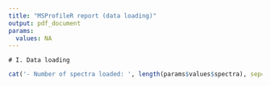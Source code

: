 ```yaml
---
title: "MSProfileR report (data loading)"
output: pdf_document
params:
  values: NA
---
```


```asis
# I. Data loading
```

```r
cat('- Number of spectra loaded: ', length(params$values$spectra), sep='')
```